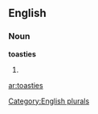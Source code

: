 
==English==

===Noun===
'''toasties'''

# {{plural of|[[toastie]]}}

[[Category:English plurals]]

[[ar:toasties]]